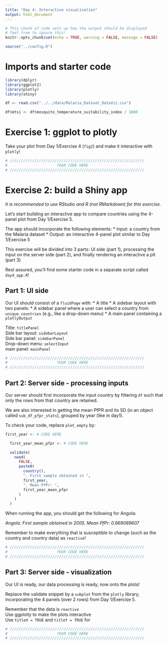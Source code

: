 ```yaml
---
title: "Day 4: Interactive visualisation"
output: html_document
---
```


```r
# This chunk of code sets up how the output should be displayed
# feel free to ignore this!
knitr::opts_chunk$set(echo = TRUE, warning = FALSE, message = FALSE)

source("../config.R")
```

# Imports and starter code

```r
library(dplyr)
library(ggplot2)
library(plotly)
library(shiny)

df <- read.csv("../../data/Malaria_Dataset_DataViz.csv")

df$mtsi <- df$mosquito_temperature_suitability_index / 1000
```

# Exercise 1: ggplot to plotly

Take your plot from Day 1/Exercise 4 (```fig2```) and make it interactive with ```plotly```!

```r
# ////////////////////////////////////////////////////////////
#                      YOUR CODE HERE
# ////////////////////////////////////////////////////////////
```

# Exercise 2: build a Shiny app

*It is recommended to use RStudio and R (not RMarkdown) for this exercise.*

Let's start building an interactive app to compare countries using the 4-panel plot from Day 1/Exercise 5.

The app should incorporate the following elements:
* Input: a country from the Malaria dataset
* Output: an interactive 4-panel plot similar to Day 1/Exercise 5

This exercise will be divided into 3 parts: UI side (part 1), processing the input on the server side (part 2), and finally rendering an interactive a plt (part 3)

Rest assured, you'll find some starter code in a separate script called ```day4_app.R```!

## Part 1: UI side

Our UI should consist of a ```fluidPage``` with:
* A title
* A sidebar layout with two panels:
  * A sidebar panel where a user can select a country from ```unique_countries``` (e.g., like a drop-down menu)
  * A main panel containing a ```plotlyOutput```

<p class="hint">
  Title: ```titlePanel``` <br>
  Side bar layout: ```sidebarLayout``` <br>
  Side bar panel: ```sidebarPanel``` <br>
  Drop-down menu: ```selectInput``` <br>
  main panel: ```mainPanel``` <br>
</p>

```r
# ////////////////////////////////////////////////////////////
#                      YOUR CODE HERE
# ////////////////////////////////////////////////////////////
```

## Part 2: Server side - processing inputs

Our server should first incorporate the input country by filtering ```df``` such that only the rows from that country are retained.

We are also interested in getting the mean PfPR and its SD (in an object called ```sub_df_pfpr_stats```), grouped by year (like in day1).

To check your code, replace ```plot_empty``` by:
```r
first_year <- # CODE HERE

  first_year_mean_pfpr <- # CODE HERE

  validate(
    need(
      FALSE,
      paste0(
        country(),
        ". First sample obtained in ",
        first_year,
        ". Mean PfPr: ",
        first_year_mean_pfpr
      )
    )
  )
```

When running the app, you should get the following for Angola:

*Angola. First sample obtained in 2005. Mean PfPr: 0.669089607*

<p class="hint">
  Remember to make everything that is susceptible to change (such as the country and country data) as ```reactive```! <br>
</p>

```r
# ////////////////////////////////////////////////////////////
#                      YOUR CODE HERE
# ////////////////////////////////////////////////////////////
```

## Part 3: Server side - visualization

Our UI is ready, our data processing is ready, now onto the plots!

Replace the validate snippet by a ```subplot``` from the ```plotly``` library, incorporating the 4 panels (over 2 rows) from Day 1/Exercise 5.

<p class="hint">
  Remember that the data is ```reactive``` <br>
  Use ggplotly to make the plots interactive <br>
  Use ```titleX = TRUE``` and ```titleY = TRUE``` for <br>
</p>

```r
# ////////////////////////////////////////////////////////////
#                      YOUR CODE HERE
# ////////////////////////////////////////////////////////////
```